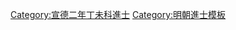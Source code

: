 {{Navbox
|name = 宣德二年丁未科殿試金榜
|title = 宣德二年（[[1427年]]）丁未科殿試金榜
|titlestyle = background-color:#FFD700;
|image =
|style = width:100%;text-align:center; 
|groupstyle = text-align:center; background-color:#FFD700;
|liststyle = text-align:center;
|state = {{{state<includeonly>|collapsed</includeonly>}}}
|group1 = 第一甲<br>賜進士及第<br>共3名
|list1 = '''[[馬愉|馬　愉]]''' - '''[[杜寧|杜　寧]]''' - '''[[謝璉 (宣德進士)|謝　璉]]'''

|group2 = 第二甲<br>賜進士出身<br>共35名
|list2 = [[江玉琳]] - [[趙鼎 (宣德進士)|趙　鼎]] - [[王裕 (明朝)|王　裕]] - [[韋廣|韋　廣]] - [[李貴 (宣德丁未進士)|李　貴]] - [[劉準 (宣德進士)|劉　準]] - [[周益友]] - [[李應庚]] - [[金昭伯]] - [[徐仲麟]]<br>[[甘瑛|甘　瑛]] - [[孔初|孔　初]] - [[李匡|李　匡]] - [[吳顯 (宣德進士)|吳　顯]] - [[劉珪|劉　珪]] - [[蕭鎡|蕭　鎡]] - [[劉璣|劉　璣]] - [[徐珙|徐　珙]] - [[林淮宗]] - [[邢恭|邢　恭]]<br>[[張鳳 (明朝尚書)|張　鳳]] - [[王佐 (宣德進士)|王　佐]] - [[何自學]] - [[羅崇本]] - [[李聰 (宣德進士)|李　聰]] - [[張允申]] - [[趙悌|趙　悌]] - [[徐朝宗]] - [[郭逞|郭　逞]] - [[劉克彥]]<br>[[陳順 (宣德進士)|陳　順]] - [[丁芹|丁　芹]] - [[趙全|趙　全]] - [[盧珫|盧　珫]] - [[蕭啓|蕭　啓]]<span style="color: #F7F7F7;"> - －－－ - －－－ - －－－ - －－－ - －－－</span>

|group3 = 第三甲<br>賜同進士出身<br>共63名
|list3 = [[蕭晅|蕭　晅]] - [[郝繪|郝　繪]] - [[楊銘|楊　銘]] - [[徐政 (宣德進士)|徐　政]] - [[張榘|張　榘]] - [[歐陽湯]] - [[章瑛|章　瑛]] - [[侯璡|侯　璡]] - [[陳城|陳　城]] - [[李崇 (宣德進士)|李　崇]]<br>[[李柰|李　柰]] - [[吳惠|吳　惠]] - [[高寅|高　寅]] - [[虞禎|虞　禎]] - [[蔣性中]] - [[張萬中]] - [[馬順|馬　順]] - [[崔遠|崔　遠]] - [[馬俊 (宣德進士)|馬　俊]] - [[吾肇|吾　肇]]<br>[[蕭鑾|蕭　鑾]] - [[程　通|程　通]] - [[桑宏|桑　宏]] - [[曾序|曾　序]] - [[楊永|楊　永]] - [[陳均厚]] - [[徐璟|徐　璟]] - [[王理|王　理]] - [[陳鑑 (宣德進士)|陳　鑑]] - [[吳鎰|吳　鎰]]<br>[[丁俊|丁　俊]] - [[方洙|方　洙]] - [[陳賜|陳　賜]] - [[譚善|譚　善]] - [[葉蓁 (宣德進士)|葉　蓁]] - [[楊茂|楊　茂]] - [[李聰|李　聰]] - [[吳任|吳　任]] - [[馬謹|馬　謹]] - [[魏清|魏　清]]<br>[[孫毓 (明朝)|孫　毓]] - [[任鳳|任　鳳]] - [[趙縉|趙　縉]] - [[劉遜 (宣德進士)|劉　遜]] - [[汪雲|汪　雲]] - [[王濬 (宣德進士)|王　濬]] - [[張忠 (宣德進士)|張　忠]] - [[齊整 (宣德丁未進士)|齊　整]] - [[尹禧|尹　禧]] - [[鄒宜|鄒　宜]]<br>[[黃恕|黃　恕]] - [[葉清|葉　清]] - [[李磐|李　磐]] - [[黃紹 (明朝)|黃　紹]] - [[房威|房　威]] - [[朱昇 (宣德進士)|朱　昇]] - [[傅暠|傅　暠]] - [[范霖|范　霖]] - [[陳敏政]] - [[吳初|吳　初]]<br>[[張慶|張　慶]] - [[范鼎|范　鼎]] - [[施慶|施　慶]]<span style="color: #FFFFFF;"> - －－－ - －－－ - －－－ - －－－ - －－－ - －－－ - －－－</span>
|belowstyle = text-align: center; background-color:#FFD700;
|below='''前一科：[[Template:永樂二十二年甲辰科殿試金榜|永樂二十二年甲辰科]]　'''·'''　後一科：[[Template:宣德五年庚戌科殿試金榜|宣德五年庚戌科]]'''
}}[[Category:宣德二年丁未科進士]]
<noinclude>
[[Category:宣德二年丁未科進士| ]]
[[Category:明朝進士模板]]</noinclude>
